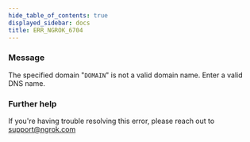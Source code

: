 ```yaml
---
hide_table_of_contents: true
displayed_sidebar: docs
title: ERR_NGROK_6704
---
```




### Message

The specified domain "`DOMAIN`" is not a valid domain name. Enter a valid DNS name.

<ErrorDetails error="err_ngrok_6704" />

### Further help

If you're having trouble resolving this error, please reach out to [support@ngrok.com](mailto:support@ngrok.com?subject=Help%20with%20ERR_NGROK_6704)
